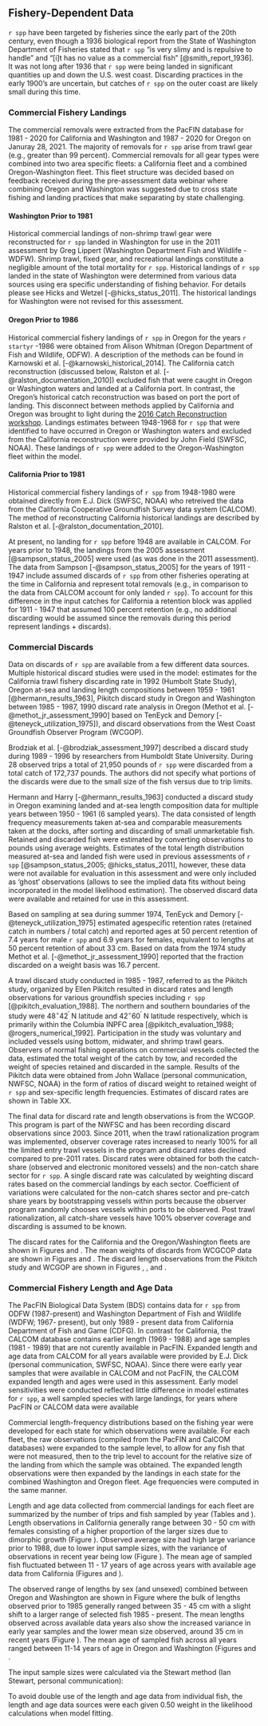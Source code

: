 ## Fishery-Dependent Data

`r spp` have been targeted by fisheries since the early part of the 20th century, even though a 1936 biological report from the State of Washington Department of Fisheries stated that `r spp` "is very slimy and is repulsive to handle" and "[i]t has no value as a commercial fish" [@smith_report_1936].  It was not long after 1936 that `r spp` were being landed in significant quantities up and down the U.S. west coast.  Discarding practices in the early 1900's are uncertain, but catches of `r spp` on the outer coast are likely small during this time.

### Commercial Fishery Landings

The commercial removals were extracted from the PacFIN database for 1981 - 2020 for California and Washington and 1987 - 2020 for Oregon on Januray 28, 2021. The majority of removals for `r spp` arise from trawl gear (e.g., greater than 99 percent). Commercial removals for all gear types were combined into two area specific fleets: a California fleet and a combined Oregon-Washington fleet. This fleet structure was decided based on feedback received during the pre-assessment data webinar where combining Oregon and Washington was suggested due to cross state fishing and landing practices that make separating by state challenging.

#### Washington Prior to 1981

Historical commercial landings of non-shrimp trawl gear were reconstructed for `r spp` landed in Washington for use in the 2011 assessment by Greg Lippert (Washington Department Fish and Wildlife - WDFW).  Shrimp trawl, fixed gear, and recreational landings constitute a negligible amount of the total mortality for `r spp`.  Historical landings of `r spp` landed in the state of Washington were determined from various data sources using era specific understanding of fishing behavior.  For details please see Hicks and Wetzel [-@hicks_status_2011]. The historical landings for Washington were not revised for this assessment. 

#### Oregon Prior to 1986

Historical commercial fishery landings of `r spp` in Oregon for the years `r startyr` -1986 were obtained from Alison Whitman (Oregon Department of Fish and Wildlife, ODFW). A description of the methods can be found in Karnowski et al. [-@karnowski_historical_2014]. The California catch reconstruction (discussed below, Ralston et al. [-@ralston_documentation_2010]) excluded fish that were caught in Oregon or Washington waters and landed at a California port. In contrast, the Oregon's historical catch reconstruction was based on port the port of landing. This disconnect between methods applied by California and Oregon was brought to light during the [2016 Catch Reconstruction workshop](https://www.pcouncil.org/documents/2017/03/i2_att1_catch_reconstruction_workshop_report_mar2017bb.pdf/).  Landings estimates between 1948-1968 for `r spp` that were identified to have occurred in Oregon or Washington waters and excluded from the California reconstruction were provided by John Field (SWFSC, NOAA).  These landings of `r spp` were added to the Oregon-Washington fleet within the model. 


#### California Prior to 1981

Historical commercial fishery landings of `r spp` from 1948-1980 were obtained directly from E.J. Dick (SWFSC, NOAA) who retreived the data from the California Cooperative Groundfish Survey data system (CALCOM). The method of reconstructing California historical landings are described by Ralston et al. [-@ralston_documentation_2010]. 

At present, no landing for `r spp` before 1948 are available in CALCOM.  For years prior to 1948, the landings from the 2005 assessment [@sampson_status_2005] were used (as was done in the 2011 assessment). The data from Sampson [-@sampson_status_2005] for the years of 1911 - 1947 include assumed discards of `r spp` from other fisheries operating at the time in California and represent total removals (e.g., in comparison to the data from CALCOM account for only landed `r spp`). To account for this difference in the input catches for California a retention block was applied for 1911 - 1947 that assumed 100 percent retention (e.g., no additional discarding would be assumed since the removals during this period represent landings + discards). 

### Commercial Discards

Data on discards of `r spp` are available from a few different data sources.  Multiple historical discard studies were used in the model: estimates for the California trawl fishery discarding rate in 1992 (Humbolt State Study), Oregon at-sea and landing length compositions between 1959 - 1961 [@hermann_results_1963], Pikitch discard study in Oregon and Washington between 1985 - 1987, 1990 discard rate analysis in Oregon (Methot et al. [-@methot_jr_assessment_1990] based on TenEyck and Demory [-@teneyck_utilization_1975]), and discard observations from the West Coast Groundfish Observer Program (WCGOP). 

Brodziak et al. [-@brodziak_assessment_1997] described a discard study during 1989 - 1996 by researchers from Humboldt State University. During 28 observed trips a total of 21,950 pounds of `r spp` were discarded from a total catch of 172,737 pounds. The authors did not specify what portions of the discards were due to the small size of the fish versus due to trip limits. 

Hermann and Harry [-@hermann_results_1963] conducted a discard study in Oregon examining landed and at-sea length composition data for multiple years between 1950 - 1961 (6 sampled years). The data consisted of length frequency measurements taken at-sea and comparable measurements taken at the docks, after sorting and discarding of small unmarketable fish. Retained and discarded fish were estimated by converting observations to pounds using average weights. Estimates of the total length distribution measured at-sea and landed fish were used in previous assessments of `r spp` [@sampson_status_2005; @hicks_status_2011], however, these data were not available for evaluation in this assessment and were only included as 'ghost' observations (allows to see the implied data fits without being incorporated in the model likelihood estimation). The observed discard data were available and retained for use in this assessment. 

Based on sampling at sea during summer 1974, TenEyck and Demory [-@teneyck_utilization_1975] estimated agespecific retention rates (retained catch in numbers / total catch) and reported ages at 50 percent retention of 7.4 years for male `r spp` and 6.9 years for females, equivalent to lengths at 50 percent retention of about 33 cm. Based on data from the 1974 study Methot et al. [-@methot_jr_assessment_1990] reported that the fraction discarded on a weight basis was 16.7 percent.

A trawl discard study conducted in 1985 - 1987, referred to as the Pikitch study, organized by Ellen Pikitch resulted in discard rates and length observations for various groundfish species including `r spp` [@pikitch_evaluation_1988]. The northern and southern boundaries of the study were $48^\circ 42^\prime$ N latitude and $42^\circ 60^\prime$ N latitude respectively, which is primarily within the Columbia INPFC area [@pikitch_evaluation_1988; @rogers_numerical_1992].  Participation in the study was voluntary and included vessels using bottom, midwater, and shrimp trawl gears.  Observers of normal fishing operations on commercial vessels collected the data, estimated the total weight of the catch by tow, and recorded the weight of species retained and discarded in the sample.  Results of the Pikitch data were obtained from John Wallace (personal communication, NWFSC, NOAA) in the form of ratios of discard weight to retained weight of `r spp` and sex-specific length frequencies.  Estimates of discard rates are shown in Table XX.  

 

The final data for discard rate and length observations is from the WCGOP.  This program is part of the NWFSC and has been recording discard observations since 2003. Since 2011, when the trawl rationalization program was implemented, observer coverage rates increased to nearly 100% for all the limited entry trawl vessels in the program and discard rates declined compared to pre-2011 rates. Discard rates were obtained for both the catch-share (observed and electronic monitored vessels) and the non-catch share sector for `r spp`. A single discard rate was calculated by weighting discard rates based on the commercial landings by each sector.  Coefficient of variations were calculated for the non-catch shares sector and pre-catch share years by bootstrapping vessels within ports because the observer program randomly chooses vessels within ports to be observed. Post trawl rationalization, all catch-share vessels have 100% observer coverage and discarding is assumed to be known. 

The discard rates for the California and the Oregon/Washington fleets are shown in Figures \ref{fig:ca-disc-ob} and \ref{fig:orwa-disc-ob}. The mean weights of discards from WCGCOP data are shown in Figures \ref{fig:ca-disc-wght-ob} and \ref{fig:orwa-disc-wght-ob}. The discard length observations from the Pikitch study and WCGOP are shown in Figures \ref{fig:ca-disc-len-ob}, \ref{fig:orwa-disc-len-ob}, and \ref{fig:orwa-disc-len-ob-2}.

### Commercial Fishery Length and Age Data

The PacFIN Biological Data System (BDS) contains data for `r spp` from ODFW (1987-present) and Washington Department of Fish and Wildlife (WDFW; 1967- present), but only 1989 - present data from California Department of Fish and Game (CDFG). In contrast for California, the CALCOM database contains earlier length (1969 - 1988) and age samples (1981 - 1989) that are not curently available in PacFIN. Expanded length and age data from CALCOM for all years available were provided by E.J. Dick (personal communication, SWFSC, NOAA). Since there were early year samples that were available in CALCOM and not PacFIN, the CALCOM expanded length and ages were used in this assessment. Early model sensitivities were conducted reflected little difference in model estimates for `r spp`, a well sampled species with large landings, for years where PacFIN or CALCOM data were available 

Commercial length-frequency distributions based on the fishing year were developed for each state for which observations were available. For each fleet, the raw observations (compiled from the PacFIN and CalCOM databases) were expanded to the sample level, to allow for any fish that were not measured, then to the trip level to account for the relative size of the landing from which the sample was obtained. The expanded length observations were then expanded by the landings in each state for the combined Washington and Oregon fleet. Age frequencies were computed in the same manner.

Length and age data collected from commercial landings for each fleet are summarized by the number of trips and fish sampled by year (Tables \ref{tab:com-len-samps} and \ref{tab:com-age-samps}). Length observations in California generally range between 30 - 50 cm with females consisting of a higher proportion of the larger sizes due to dimorphic growth (Figure \ref{fig:ca-len-data}). Observed average size had high large variance prior to 1988, due to lower input sample sizes, with the variance of observations in recent year being low (Figure \ref{fig:mean-ca-len-data}). The mean age of sampled fish fluctuated between 11 - 17 years of age across years with available age data from California (Figures \ref{fig:ca-age-data} and \ref{fig:mean-ca-age-data}).

The observed range of lengths by sex (and unsexed) combined between Oregon and Washington are shown in Figure \ref{fig:orwa-len-data} where the bulk of lengths observed prior to 1985 generally ranged between 35 - 45 cm with a slight shift to a larger range of selected fish 1985 - present.  The mean lengths observed across available data years also show the increased variance in early year samples and the lower mean size observed, around 35 cm in recent years (Figure \ref{fig:mean-orwa-len-data}). The mean age of sampled fish across all years ranged between 11-14 years of age in Oregon and Washington (Figures \ref{fig:orwa-age-data} and \ref{fig:mean-orwa-age-data}.  

The input sample sizes were calculated via the Stewart method (Ian Stewart, personal communication):

\begin{centering}

Input effN = $N_{\text{trips}} + 0.138 * N_{\text{fish}}$ if $N_{\text{fish}}/N_{\text{trips}}$ is $<$ 44

Input effN = $7.06 * N_{\text{trips}}$ if $N_{\text{fish}}/N_{\text{trips}}$ is $\geq$ 44

\end{centering}

To avoid double use of the length and age data from individual fish, the length and age data sources were each given 0.50 weight in the likelihood calculations when model fitting.  


